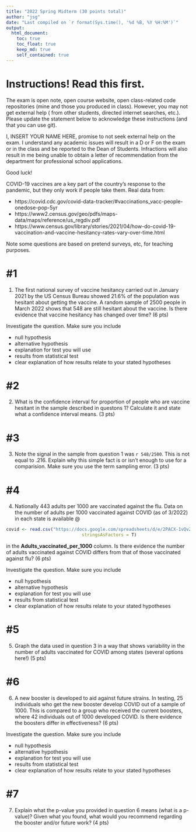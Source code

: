```yaml
---
title: "2022 Spring Midterm (30 points total)"
author: "jsg"
date: "Last compiled on `r format(Sys.time(), '%d %B, %Y %H:%M')`"
output:
  html_document:
    toc: true
    toc_float: true
    keep_md: true
    self_contained: true
---
```


# Instructions! Read this first.

The exam is open note, open course website, open class-related code repositories 
(mine and those you produced in class). However, you may not get external help (
from other students, directed internet searches, etc.).  Please update the statement
below to acknowledge these instructions (and that you can use git).

I, INSERT YOUR NAME HERE, promise to not seek external help on the exam. I 
understand any academic issues will result in a D or F on the exam or in the class
and be reported to the Dean of Students.  Infractions will also result in me 
being unable to obtain a letter of recommendation from the department for 
professional school applications.

Good luck!

COVID-19 vaccines are a key part of the country's response to the pandemic, but 
they only work if people take them.  Real data from:  

* https://covid.cdc.gov/covid-data-tracker/#vaccinations_vacc-people-onedose-pop-5yr
* https://www2.census.gov/geo/pdfs/maps-data/maps/reference/us_regdiv.pdf
* https://www.census.gov/library/stories/2021/04/how-do-covid-19-vaccination-and-vaccine-hesitancy-rates-vary-over-time.html

Note some questions are based on pretend surveys, etc, for teaching purposes.

# #1

1. The first national survey of vaccine hesitancy carried out in January 2021 
by the US Census Bureau showed 21.6% of the population was hesitant about getting 
the vaccine.  A random sample of 2500 people in March 2022 shows that 548 are still hesitant
about the vaccine. Is there evidence that vaccine hesitancy has changed 
over time? (6 pts)

Investigate the question. Make sure you include

* null hypothesis
* alternative hypothesis
* explanation for test you will use 
* results from statistical test
* clear explanation of how results relate to your stated hypotheses

# #2



2.  What is the confidence interval for proportion of people who are vaccine
hesitant in the sample described in questons 1? 
Calculate it and state what a confidence interval means. (3 pts)

# #3

3. Note the signal in the sample from question 1 was `r 548/2500`. This is  not equal to .216. Explain
why this simple fact is or isn't enough to use for a comparision. Make sure you
use the term sampling error. (3 pts)

# #4


4. Nationally 443 adults per 1000 are vaccinated against the flu. Data on the 
number
of adults per 1000 vaccinated against COVID (as of 3/2022) in each state is available @

```r
covid <- read.csv("https://docs.google.com/spreadsheets/d/e/2PACX-1vQvZOcUlQy3dV3tqS65mwA2gUAI7a-bPW_AIdZX2I0vWWIjVwasoJ9QjtfR53MkxmSoyae3UVL9IFHS/pub?gid=1461643787&single=true&output=csv",
                             stringsAsFactors = T)
```


in the **Adults_vaccinated_per_1000** column.  Is
there evidence the number of adults vaccinated against COVID differs from that 
of those vaccinated against flu? (6 pts)

Investigate the question. Make sure you include

* null hypothesis
* alternative hypothesis
* explanation for test you will use 
* results from statistical test
* clear explanation of how results relate to your stated hypotheses

# #5


5. Graph the data used in question 3 in a way that shows variability in the 
number of adults vaccinated for COVID among states (several options here!) (5 pts)

# #6


6. A new booster is developed to aid against future strains. In testing, 25 
individuals who get the new booster develop COVID out of a sample of 1000. This 
is compared to a group who received the current boosters, where 42 individuals out 
of 1000 developed COVID.  Is there evidence the boosters differ in effectiveness? (6 pts)

Investigate the question. Make sure you include

* null hypothesis
* alternative hypothesis
* explanation for test you will use 
* results from statistical test
* clear explanation of how results relate to your stated hypotheses

# #7


7. Explain what the p-value you provided in question 6 means (what is a p-value)?
Given what you found, what would you recommend regarding the booster and/or future work? (4 pts)


